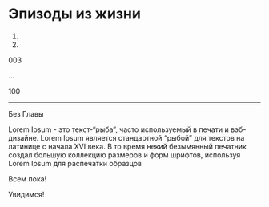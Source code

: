 # Эпизоды из жизни {-#epilog}

001.

002.

003

...

100

***********

Без Главы

Lorem Ipsum - это текст-"рыба", часто используемый в печати и вэб-дизайне. Lorem Ipsum является стандартной "рыбой" для текстов на латинице с начала XVI века. В то время некий безымянный печатник создал большую коллекцию размеров и форм шрифтов, используя Lorem Ipsum для распечатки образцов 

Всем пока!  

Увидимся!  
